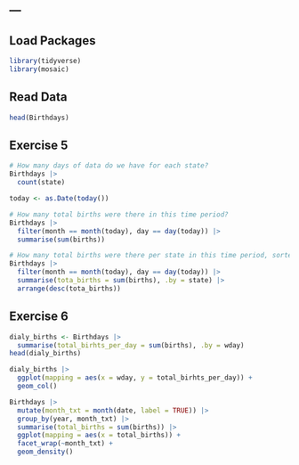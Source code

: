 ---
---

## Load Packages
```r
library(tidyverse)
library(mosaic)
```

## Read Data
```r
head(Birthdays)
```

## Exercise 5
```r
# How many days of data do we have for each state?
Birthdays |> 
  count(state)
```
```r
today <- as.Date(today())
```


```r
# How many total births were there in this time period?
Birthdays |> 
  filter(month == month(today), day == day(today)) |> 
  summarise(sum(births))
```

```r
# How many total births were there per state in this time period, sorted from low to high?
Birthdays |> 
  filter(month == month(today), day == day(today)) |> 
  summarise(tota_births = sum(births), .by = state) |> 
  arrange(desc(tota_births))
```

## Exercise 6
```r
dialy_births <- Birthdays |> 
  summarise(total_birhts_per_day = sum(births), .by = wday)
head(dialy_births)
```

```r
dialy_births |> 
  ggplot(mapping = aes(x = wday, y = total_birhts_per_day)) +
  geom_col()
```


```r
Birthdays |> 
  mutate(month_txt = month(date, label = TRUE)) |> 
  group_by(year, month_txt) |> 
  summarise(total_births = sum(births)) |> 
  ggplot(mapping = aes(x = total_births)) +
  facet_wrap(~month_txt) +
  geom_density()
```

